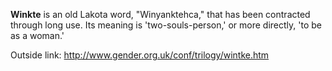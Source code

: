<b>Winkte</b> is an old Lakota word, "Winyanktehca," that has been contracted through long use. Its meaning is 'two-souls-person,' or more directly, 'to be as a woman.'

Outside link: [[http://www.gender.org.uk/conf/trilogy/wintke.htm]]